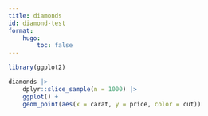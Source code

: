 ```yaml
---
title: diamonds
id: diamond-test
format:
    hugo:
        toc: false
---
```


```r
library(ggplot2)

diamonds |>
    dplyr::slice_sample(n = 1000) |>
    ggplot() +
    geom_point(aes(x = carat, y = price, color = cut))
```